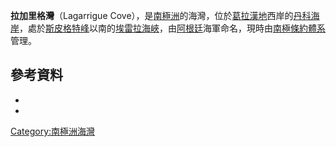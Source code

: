 {{coord|64|39|S|62|34|W|source:GNIS|display=title}}

'''拉加里格灣'''（Lagarrigue Cove），是[[南極洲|南極洲]]的海灣，位於[[葛拉漢地|葛拉漢地]]西岸的[[丹科海岸|丹科海岸]]，處於[[斯皮格特峰|斯皮格特峰]]以南的[[埃雷拉海峽|埃雷拉海峽]]，由[[阿根廷|阿根廷]]海軍命名，現時由[[南極條約體系|南極條約體系]]管理。

==參考資料==
*{{cite gnis | type = antarid | id = 8363| name = Lagarrigue Cove | accessdate = 2013-05-23}}
*{{usgs-gazetteer|id=8363}}

{{DEFAULTSORT:Lagarrigue Cove}}
[[Category:南極洲海灣|Category:南極洲海灣]]


{{DancoCoast-geo-stub}}